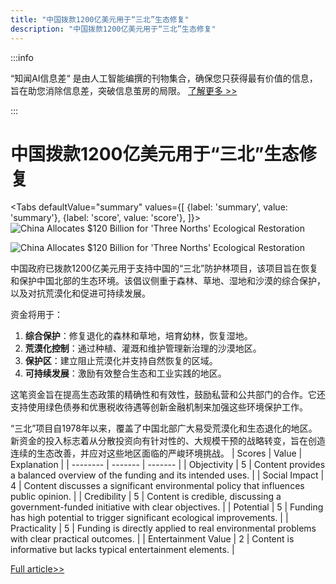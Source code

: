 ```yaml
---
title: "中国拨款1200亿美元用于“三北”生态修复"
description: "中国拨款1200亿美元用于“三北”生态修复"
---
```



:::info

“知闻AI信息差“ 是由人工智能编撰的刊物集合，确保您只获得最有价值的信息，旨在助您消除信息差，突破信息茧房的局限。  [了解更多 >>](/)

:::

# 中国拨款1200亿美元用于“三北”生态修复


<Tabs
	defaultValue="summary"
	values={[
	{label: 'summary', value: 'summary'},
	{label: 'score', value: 'score'},
]}>
<TabItem value="summary">
<img
  src="https://image.informedainews.com/2024/06/Soc-gbr-1717494763-0.jpg"
  alt="China Allocates $120 Billion for 'Three Norths' Ecological Restoration"
/>

<img
  src="https://image.informedainews.com/2024/06/Soc-T3E-1717494763-1.jpg"
  alt="China Allocates $120 Billion for 'Three Norths' Ecological Restoration"
/>



中国政府已拨款1200亿美元用于支持中国的“三北”防护林项目，该项目旨在恢复和保护中国北部的生态环境。该倡议侧重于森林、草地、湿地和沙漠的综合保护，以及对抗荒漠化和促进可持续发展。

资金将用于：
1. **综合保护**：修复退化的森林和草地，培育幼林，恢复湿地。
2. **荒漠化控制**：通过种植、灌溉和维护管理新治理的沙漠地区。
3. **保护区**：建立阻止荒漠化并支持自然恢复的区域。
4. **可持续发展**：激励有效整合生态和工业实践的地区。

这笔资金旨在提高生态政策的精确性和有效性，鼓励私营和公共部门的合作。它还支持使用绿色债券和优惠税收待遇等创新金融机制来加强这些环境保护工作。

“三北”项目自1978年以来，覆盖了中国北部广大易受荒漠化和生态退化的地区。新资金的投入标志着从分散投资向有针对性的、大规模干预的战略转变，旨在创造连续的生态改善，并应对这些地区面临的严峻环境挑战。
</TabItem>
<TabItem value="score">
	| Scores     | Value   | Explanation |
	| -------- | ------- | ------- |
	| Objectivity  | 5    | Content provides a balanced overview of the funding and its intended uses.    |
	| Social Impact | 4     | Content discusses a significant environmental policy that influences public opinion.    |
	| Credibility    | 5    | Content is credible, discussing a government-funded initiative with clear objectives.    |
	| Potential    | 5    | Funding has high potential to trigger significant ecological improvements.    |
	| Practicality    | 5    | Funding is directly applied to real environmental problems with clear practical outcomes.    |
	| Entertainment Value    | 2    | Content is informative but lacks typical entertainment elements.    |
</TabItem>
</Tabs>

[Full article>>](https://www.yicai.com/news/102136500.html)
